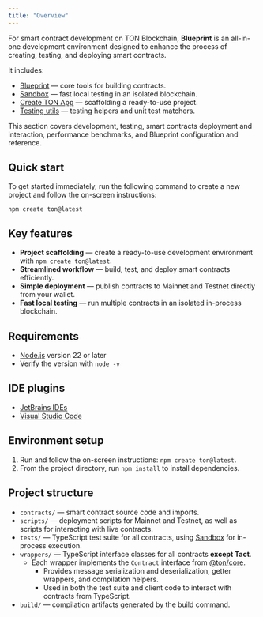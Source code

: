 ```yaml
---
title: "Overview"
---
```


For smart contract development on TON Blockchain, **Blueprint** is an all-in-one development environment designed to enhance the process of creating, testing, and deploying smart contracts.

It includes:
- [Blueprint](https://github.com/ton-org/blueprint/blob/develop/README.md) — core tools for building contracts.
- [Sandbox](https://github.com/ton-org/sandbox) — fast local testing in an isolated blockchain.
- [Create TON App](https://github.com/ton-org/create-ton) — scaffolding a ready-to-use project.
- [Testing utils](https://github.com/ton-org/test-utils) — testing helpers and unit test matchers.

This section covers development, testing, smart contracts deployment and interaction, performance benchmarks, and Blueprint configuration and reference.

## Quick start

To get started immediately, run the following command to create a new project and follow the on-screen instructions:

```console
npm create ton@latest
```

## Key features

- **Project scaffolding** — create a ready-to-use development environment with `npm create ton@latest`.
- **Streamlined workflow** — build, test, and deploy smart contracts efficiently.
- **Simple deployment** — publish contracts to Mainnet and Testnet directly from your wallet.
- **Fast local testing** — run multiple contracts in an isolated in-process blockchain.

## Requirements

- [Node.js](https://nodejs.org) version 22 or later
- Verify the version with `node -v`

## IDE plugins

- [JetBrains IDEs](https://plugins.jetbrains.com/plugin/23382-ton)
- [Visual Studio Code](https://marketplace.visualstudio.com/items?itemName=ton-core.vscode-ton)

## Environment setup

1. Run and follow the on-screen instructions: `npm create ton@latest`.
2. From the project directory, run `npm install` to install dependencies.

## Project structure

- `contracts/` — smart contract source code and imports.
- `scripts/` — deployment scripts for Mainnet and Testnet, as well as scripts for interacting with live contracts.
- `tests/` — TypeScript test suite for all contracts, using [Sandbox](https://github.com/ton-org/sandbox) for in-process execution.
- `wrappers/` — TypeScript interface classes for all contracts **except Tact**.
  - Each wrapper implements the `Contract` interface from [@ton/core](https://www.npmjs.com/package/@ton/core).
    - Provides message serialization and deserialization, getter wrappers, and compilation helpers.
    - Used in both the test suite and client code to interact with contracts from TypeScript.
- `build/` — compilation artifacts generated by the build command.
